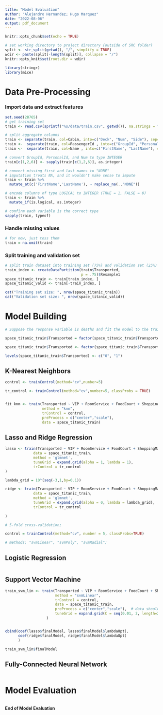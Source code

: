 ```yaml
---
title: "Model Evaluation"
author: "Alejandro Hernandez; Hugo Marquez"
date: "2022-08-06"
output: pdf_document
---
```


```r
knitr::opts_chunk$set(echo = TRUE)

# set working directory to project directory (outside of SRC folder)
split <- str_split(getwd(), "/", simplify = TRUE)
wdir <- paste(split[-length(split)], collapse = "/")
knitr::opts_knit$set(root.dir = wdir)
```

```r
library(stringr)
library(mice)
```

# Data Pre-Processing

### Import data and extract features

```r
set.seed(28765)
# get training set
train <- read.csv(sprintf("%s/data/train.csv", getwd()), na.strings = "")

# split aggregate columns
train <- separate(train, col=Cabin, into=c("Deck", "Num", "Side"), sep='/')
train <-  separate(train, col=PassengerId , into=c("GroupId", "PersonalId"), sep='_')
train <-  separate(train, col=Name , into=c("FirstName", "LastName"), sep=' ')

# convert GroupId, PersonalId, and Num to type INTEGER
train[c(1,2,6)] <- sapply(train[c(1,2,6)], as.integer)

# convert missing first and last names to "NONE"
# imputation treats NA, and it wouldn't make sense to impute
train <- train %>%
  mutate_at(c('FirstName','LastName'), ~ replace_na(.,"NONE"))

# encode columns of type LOGICAL to INTEGER (TRUE = 1, FALSE = 0)
train <- train %>%
  mutate_if(is.logical, as.integer)

# confirm each variable is the correct type
sapply(train, typeof)
```

### Handle missing values

```r
# for now, just toss them
train = na.omit(train)
```

### Split training and validation set

```r
# split train dataset into training set (75%) and validation set (25%)
train_index <- createDataPartition(train$Transported, 
                                   p = .75)$Resample1
space_titanic_train <- train[train_index, ]
space_titanic_valid <- train[-train_index, ]

cat("Training set size: ", nrow(space_titanic_train))
cat("Validation set size: ", nrow(space_titanic_valid))
```

# Model Building

```r
# Suppose the response variable is deaths and fit the model to the training data; # using drivers as predictor for a linear model;

space_titanic_train$Transported = factor(space_titanic_train$Transported)

space_titanic_train$Transported <- factor(space_titanic_train$Transported, levels =c("0" , "1"))

levels(space_titanic_train$Transported) <- c("0", "1")
```

## K-Nearest Neighbors

```r
control <- trainControl(method="cv",number=5)

tr_control <- trainControl(method="cv",number=5, classProbs = TRUE)


fit_knn <- train(Transported ~ VIP + RoomService + FoodCourt + ShoppingMall + Spa,
                 method = "knn",
                 trControl = control,
                 preProcess = c("center","scale"),
                 data = space_titanic_train)
```

## Lasso and Ridge Regression

```r
lasso <- train(Transported ~ VIP + RoomService + FoodCourt + ShoppingMall + Spa,
             data = space_titanic_train,
             method = 'glmnet', 
             tuneGrid = expand.grid(alpha = 1, lambda = 1),
             trControl = tr_control 
)

lambda_grid = 10^(seq(-3,1,by=0.1))

ridge <- train(Transported ~ VIP + RoomService + FoodCourt + ShoppingMall + Spa,
             data = space_titanic_train,
             method = 'glmnet', 
             tuneGrid = expand.grid(alpha = 0, lambda = lambda_grid),
             trControl = tr_control 
             
)

# 5-fold cross-validation;

control = trainControl(method="cv", number = 5, classProbs=TRUE)

# methods: "svmLinear", "svmPoly", "svmRadial";
```

## Logistic Regression

```r

```

## Support Vector Machine

```r
train_svm_lin <- train(Transported ~ VIP + RoomService + FoodCourt + ShoppingMall + Spa ,
                       method = "svmLinear", 
                       trControl = control,  
                       data = space_titanic_train,
                       preProcess = c("center","scale"),  # data should be preprocessed for SVM
                       tuneGrid = expand.grid(C = seq(0.01, 2, length=20))  # tuning parameters go here
                   )


cbind(coef(lasso$finalModel, lasso$finalModel$lambdaOpt),
      coef(ridge$finalModel, ridge$finalModel$lambdaOpt)
      )

train_svm_lin$finalModel
```

## Fully-Connected Neural Network

```r

```

# Model Evaluation

```r

```


**End of Model Evaluation**

